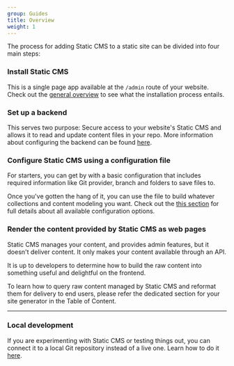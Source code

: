 ```yaml
---
group: Guides
title: Overview
weight: 1
---
```


The process for adding Static CMS to a static site can be divided into four main steps:

### Install Static CMS

This is a single page app available at the `/admin` route of your website.
Check out the [general overview](/docs/intro/) to see what the installation process entails.

### Set up a backend

This serves two purpose: Secure access to your website's Static CMS and allows it to read and update content files in your repo. More information about configuring the backend can be found [here](/docs/backends-overview/).

### Configure Static CMS using a configuration file

For starters, you can get by with a basic configuration that includes required information like Git provider, branch and folders to save files to.

Once you've gotten the hang of it, you can use the file to build whatever collections and content modeling you want. Check out the [this section](/docs/configuration-options/#configuration-file) for full details about all available configuration options.

### Render the content provided by Static CMS as web pages

Static CMS manages your content, and provides admin features, but it doesn't deliver content. It only makes your content available through an API.

It is up to developers to determine how to build the raw content into something useful and delightful on the frontend.

To learn how to query raw content managed by Static CMS and reformat them for delivery to end users, please refer the dedicated section for your site generator in the Table of Content.
___
### Local development

If you are experimenting with Static CMS or testing things out, you can connect it to a local Git repository instead of a live one. Learn how to do it [here](/docs/beta-features/#working-with-a-local-git-repository).

